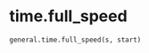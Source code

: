 # time.full_speed { #dareplane_utils.general.time.full_speed }

```python
general.time.full_speed(s, start)
```

